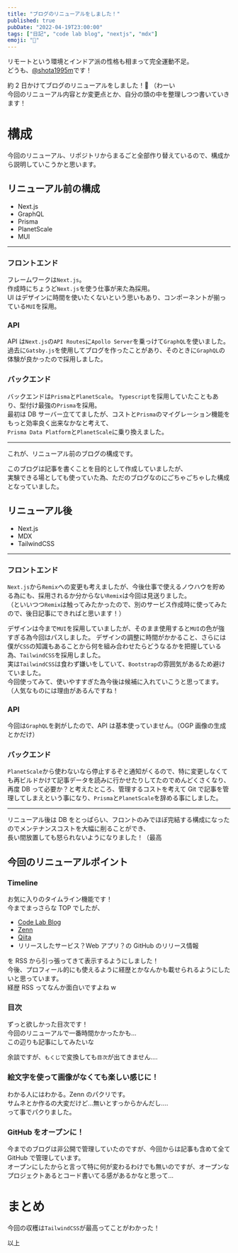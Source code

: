 ```yaml
---
title: "ブログのリニューアルをしました！"
published: true
pubDate: "2022-04-19T23:00:00"
tags: ["日記", "code lab blog", "nextjs", "mdx"]
emoji: "📝"
---
```


リモートという環境とインドア派の性格も相まって完全運動不足。  
どうも、[@shota1995m](https://twitter.com/shota1995m)です！

約 2 日かけてブログのリニューアルをしました！🎉 （わーい  
今回のリニューアル内容とか変更点とか、自分の頭の中を整理しつつ書いていきます！

# 構成

今回のリニューアル、リポジトリからまるごと全部作り替えているので、構成から説明していこうかと思います。

## リニューアル前の構成

- Next.js
- GraphQL
- Prisma
- PlanetScale
- MUI

---

### フロントエンド

フレームワークは`Next.js`。  
作成時にちょうど`Next.js`を使う仕事が来た為採用。  
UI はデザインに時間を使いたくないという思いもあり、コンポーネントが揃っている`MUI`を採用。

### API

API は`Next.js`の`API Routes`に`Apollo Server`を乗っけて`GraphQL`を使いました。  
過去に`Gatsby.js`を使用してブログを作ったことがあり、そのときに`GraphQL`の体験が良かったので採用しました。

### バックエンド

バックエンドは`Prisma`と`PlanetScale`。
`Typescript`を採用していたこともあり、型付け最強の`Prisma`を採用。  
最初は DB サーバー立ててましたが、コストと`Prisma`のマイグレーション機能をもっと効率良く出来なかなと考えて、  
`Prisma Data Platform`と`PlanetScale`に乗り換えました。

---

これが、リニューアル前のブログの構成です。

このブログは記事を書くことを目的として作成していましたが、  
実験できる場としても使っていた為、ただのブログなのにごちゃごちゃした構成となっていました。

## リニューアル後

- Next.js
- MDX
- TailwindCSS

---

### フロントエンド

`Next.js`から`Remix`への変更も考えましたが、今後仕事で使えるノウハウを貯める為にも、採用されるか分からない`Remix`は今回は見送りました。  
（といいつつ`Remix`は触ってみたかったので、別のサービス作成時に使ってみたので、後日記事にできればと思います！）

デザインは今まで`MUI`を採用していましたが、そのまま使用すると`MUI`の色が強すぎる為今回はパスしました。
デザインの調整に時間がかかること、さらには僕が`CSS`の知識もあることから何を組み合わせたらどうなるかを把握している為、`TailwindCSS`を採用しました。  
実は`TailwindCSS`は食わず嫌いをしていて、`Bootstrap`の雰囲気があるため避けていました。  
今回使ってみて、使いやすすぎた為今後は候補に入れていこうと思ってます。（人気なものには理由があるんですね！

### API

今回は`GraphQL`を剥がしたので、API は基本使っていません。（OGP 画像の生成とかだけ）

### バックエンド

`PlanetScale`から使わないなら停止するぞと通知がくるので、特に変更しなくても再ビルドかけて記事データを読みに行かせたりしてたのでめんどくさくなり、  
再度 DB って必要か？と考えたところ、管理するコストを考えて Git で記事を管理してしまえという事になり、`Prisma`と`PlanetScale`を辞める事にしました。

---

リニューアル後は DB をとっぱらい、フロントのみでほぼ完結する構成になったのでメンテナンスコストを大幅に削ることができ、  
長い間放置しても怒られないようになりました！（最高

## 今回のリニューアルポイント

### Timeline

お気に入りのタイムライン機能です！  
今までまっさらな TOP でしたが、

- [Code Lab Blog](https://blog.code-lab.xyz)
- [Zenn](https://zenn.dev/shota1995m)
- [Qiita](https://qiita.com/shota1995m)
- リリースしたサービス？Web アプリ？の GitHub のリリース情報

を RSS から引っ張ってきて表示するようにしました！  
今後、プロフィール的にも使えるように経歴とかなんかも載せられるようにしたいと思っています。  
経歴 RSS ってなんか面白いですよね w

### 目次

ずっと欲しかった目次です！  
今回のリニューアルで一番時間かかったかも...  
この辺りも記事にしてみたいな

余談ですが、`もくじ`で変換しても`目次`が出てきません....

### 絵文字を使って画像がなくても楽しい感じに！

わかる人にはわかる。Zenn のパクリです。  
サムネとか作るの大変だけど...無いとすっからかんだし....  
って事でパクりました。

### GitHub をオープンに！

今までのブログは非公開で管理していたのですが、今回からは記事も含めて全て GitHub で管理しています。  
オープンにしたからと言って特に何が変わるわけでも無いのですが、オープンなプロジェクトあるとコード書いてる感があるかなと思って...

# まとめ

今回の収穫は`TailwindCSS`が最高ってことがわかった！

以上
